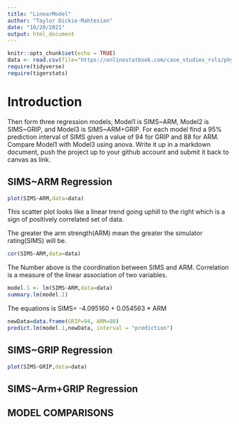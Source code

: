 ```yaml
---
title: "LinearModel"
author: "Taylor Dickie-Mahtesian"
date: "10/20/2021"
output: html_document
---
```


```r
knitr::opts_chunk$set(echo = TRUE)
data <- read.csv(file="https://onlinestatbook.com/case_studies_rvls/physical_strength/data.txt",sep="",header=TRUE)
require(tidyverse)
require(tigerstats)
```

# Introduction

Then form three regression models; Model1 is SIMS~ARM, Model2 is SIMS~GRIP, and Model3 is SIMS~ARM+GRIP. For each model find a 95% prediction interval of SIMS given a value of 94  for GRIP and 88 for ARM. Compare Model1 with Model3 using anova. Write it up in a markdown document, push the project up to your github account and submit it back to canvas as link. 

## SIMS~ARM Regression

```r
plot(SIMS~ARM,data=data)
```

This scatter plot looks like a linear trend going uphill to the right which is a sign of positively correlated set of data.

The greater the arm strength(ARM) mean the greater the simulator rating(SIMS) will be.

```r
cor(SIMS~ARM,data=data)
```
The Number above is the coordination between SIMS and ARM. Correlation is a measure of the linear association of two variables.  

```r
model.1 <- lm(SIMS~ARM,data=data)
summary.lm(model.1)
```

The equations is SIMS= -4.095160 + 0.054563 * ARM

```r
newData=data.frame(GRIP=94, ARM=88)
predict.lm(model.1,newData, interval = "prediction")
```


## SIMS~GRIP Regression


```r
plot(SIMS~GRIP,data=data)
```



## SIMS~Arm+GRIP Regression


## MODEL COMPARISONS